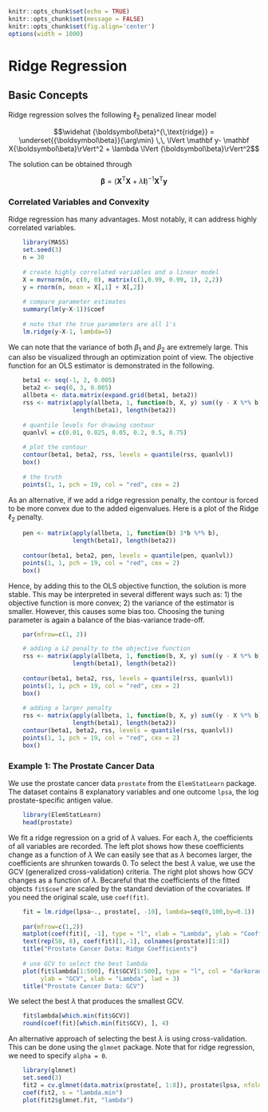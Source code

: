 
```r
knitr::opts_chunk$set(echo = TRUE)
knitr::opts_chunk$set(message = FALSE)
knitr::opts_chunk$set(fig.align='center')
options(width = 1000)
```

# Ridge Regression

\newcommand{\bbeta}[0]{{\boldsymbol\beta}}
\newcommand{\bX}[0]{\mathbf X}
\newcommand{\bI}[0]{\mathbf I}
\newcommand{\by}[0]{\mathbf y}
\newcommand{\T}[0]{\text{T}}

## Basic Concepts

Ridge regression solves the following $\ell_2$ penalized linear model 

$$\widehat \bbeta^{\,\text{ridge}} = \underset{\bbeta}{\arg\min} \,\, \lVert \by - \bX \bbeta \rVert^2 + \lambda \lVert \bbeta \rVert^2$$

The solution can be obtained through 

$$\bbeta = \big(\bX^\T \bX + \lambda \bI\big)^{-1} \bX^\T \by $$

### Correlated Variables and Convexity

Ridge regression has many advantages. Most notably, it can address highly correlated variables. 

```r
    library(MASS)
    set.seed(3)
    n = 30
    
    # create highly correlated variables and a linear model
    X = mvrnorm(n, c(0, 0), matrix(c(1,0.99, 0.99, 1), 2,2))
    y = rnorm(n, mean = X[,1] + X[,2])
    
    # compare parameter estimates
    summary(lm(y~X-1))$coef
    
    # note that the true parameters are all 1's
    lm.ridge(y~X-1, lambda=5)
```

We can note that the variance of both $\beta_1$ and $\beta_2$ are extremely large. This can also be visualized through an optimization point of view. The objective function for an OLS estimator is demonstrated in the following.

```r
    beta1 <- seq(-1, 2, 0.005)
    beta2 <- seq(0, 3, 0.005)
    allbeta <- data.matrix(expand.grid(beta1, beta2))
    rss <- matrix(apply(allbeta, 1, function(b, X, y) sum((y - X %*% b)^2), X, y), 
                  length(beta1), length(beta2))
    
    # quantile levels for drawing contour
    quanlvl = c(0.01, 0.025, 0.05, 0.2, 0.5, 0.75)
    
    # plot the contour
    contour(beta1, beta2, rss, levels = quantile(rss, quanlvl))
    box()
    
    # the truth
    points(1, 1, pch = 19, col = "red", cex = 2)
```

As an alternative, if we add a ridge regression penalty, the contour is forced to be more convex due to the added eigenvalues. Here is a plot of the Ridge $\ell_2$ penalty.

```r
    pen <- matrix(apply(allbeta, 1, function(b) 3*b %*% b),
                  length(beta1), length(beta2))
    
    contour(beta1, beta2, pen, levels = quantile(pen, quanlvl))
    points(1, 1, pch = 19, col = "red", cex = 2)
    box()
```

Hence, by adding this to the OLS objective function, the solution is more stable. This may be interpreted in several different ways such as: 1) the objective function is more convex; 2) the variance of the estimator is smaller. However, this causes some bias too. Choosing the tuning parameter is again a balance of the bias-variance trade-off. 

```r
    par(mfrow=c(1, 2))    

    # adding a L2 penalty to the objective function
    rss <- matrix(apply(allbeta, 1, function(b, X, y) sum((y - X %*% b)^2) + 3*b %*% b, X, y),
                  length(beta1), length(beta2))
    
    contour(beta1, beta2, rss, levels = quantile(rss, quanlvl))
    points(1, 1, pch = 19, col = "red", cex = 2)
    box()
    
    # adding a larger penalty
    rss <- matrix(apply(allbeta, 1, function(b, X, y) sum((y - X %*% b)^2) + 20*b %*% b, X, y),
                  length(beta1), length(beta2))
    contour(beta1, beta2, rss, levels = quantile(rss, quanlvl))
    points(1, 1, pch = 19, col = "red", cex = 2)
    box()
```

### Example 1: The Prostate Cancer Data

We use the prostate cancer data `prostate` from the `ElemStatLearn` package. The dataset contains 8 explanatory variables and one outcome `lpsa`, the log prostate-specific antigen value. 

```r
    library(ElemStatLearn)
    head(prostate)
```

We fit a ridge regression on a grid of $\lambda$ values. For each $\lambda$, the coefficients of all variables are recorded. The left plot shows how these coefficients change as a function of $\lambda$ We can easily see that as $\lambda$ becomes larger, the coefficients are shrunken towards 0. To select the best $\lambda$ value, we use the GCV (generalized cross-validation) criteria. The right plot shows how GCV changes as a function of $\lambda$. Becareful that the coefficients of the fitted objects `fit$coef` are scaled by the standard deviation of the covariates. If you need the original scale, use `coef(fit)`.

```r
    fit = lm.ridge(lpsa~., prostate[, -10], lambda=seq(0,100,by=0.1))
    
    par(mfrow=c(1,2))
    matplot(coef(fit)[, -1], type = "l", xlab = "Lambda", ylab = "Coefficients")
    text(rep(50, 8), coef(fit)[1,-1], colnames(prostate)[1:8])
    title("Prostate Cancer Data: Ridge Coefficients")
    
    # use GCV to select the best lambda
    plot(fit$lambda[1:500], fit$GCV[1:500], type = "l", col = "darkorange", 
         ylab = "GCV", xlab = "Lambda", lwd = 3)
    title("Prostate Cancer Data: GCV")
```

We select the best $\lambda$ that produces the smallest GCV. 

```r
    fit$lambda[which.min(fit$GCV)]
    round(coef(fit)[which.min(fit$GCV), ], 4)
```

An alternative approach of selecting the best $\lambda$ is using cross-validation. This can be done using the `glmnet` package. Note that for ridge regression, we need to specify `alpha = 0`.

```r
    library(glmnet)
    set.seed(3)
    fit2 = cv.glmnet(data.matrix(prostate[, 1:8]), prostate$lpsa, nfolds = 10, alpha = 0)
    coef(fit2, s = "lambda.min")
    plot(fit2$glmnet.fit, "lambda")
```
